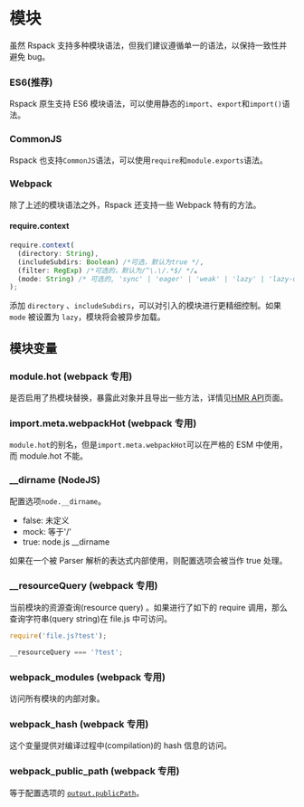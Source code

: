 # 模块

虽然 Rspack 支持多种模块语法，但我们建议遵循单一的语法，以保持一致性并避免 bug。

### ES6(推荐)

Rspack 原生支持 ES6 模块语法，可以使用静态的`import`、`export`和`import()`语法。

### CommonJS

Rspack 也支持`CommonJS`语法，可以使用`require`和`module.exports`语法。

### Webpack

除了上述的模块语法之外，Rspack 还支持一些 Webpack 特有的方法。

#### require.context

```ts
require.context(
  (directory: String),
  (includeSubdirs: Boolean) /*可选，默认为true */,
  (filter: RegExp) /*可选的，默认为/^\.\/.*$/ */。
  (mode: String) /* 可选的, 'sync' | 'eager' | 'weak' | 'lazy' | 'lazy-once', 默认 'sync' */
);
```

添加 `directory` 、`includeSubdirs`，可以对引入的模块进行更精细控制。如果 `mode` 被设置为 `lazy`，模块将会被异步加载。

## 模块变量

### module.hot (webpack 专用)

是否启用了热模块替换，暴露此对象并且导出一些方法，详情见[HMR API](/api/hmr)页面。

### import.meta.webpackHot (webpack 专用)

`module.hot`的别名，但是`import.meta.webpackHot`可以在严格的 ESM 中使用，而 module.hot 不能。

### \_\_dirname (NodeJS)

配置选项`node.__dirname`。

- false: 未定义
- mock: 等于'/'
- true: node.js \_\_dirname

如果在一个被 Parser 解析的表达式内部使用，则配置选项会被当作 true 处理。

### \_\_resourceQuery (webpack 专用)

当前模块的资源查询(resource query) 。如果进行了如下的 require 调用，那么查询字符串(query string)在 file.js 中可访问。

```ts
require('file.js?test');
```

```ts title="file.js"
__resourceQuery === '?test';
```

### **webpack_modules** (webpack 专用)

访问所有模块的内部对象。

### **webpack_hash** (webpack 专用)

这个变量提供对编译过程中(compilation)的 hash 信息的访问。

### **webpack_public_path** (webpack 专用)

等于配置选项的 [`output.publicPath`](/config/output#outputpublicpath)。
